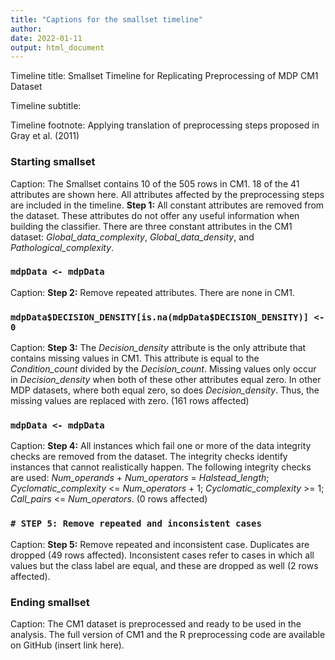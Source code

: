 ```yaml
---
title: "Captions for the smallset timeline"
author: 
date: 2022-01-11
output: html_document
---
```


Timeline title: Smallset Timeline for Replicating Preprocessing of MDP CM1 Dataset

Timeline subtitle: 

Timeline footnote: Applying translation of preprocessing steps proposed in Gray et al. (2011)

### Starting smallset

Caption: The Smallset contains 10 of the 505 rows in CM1. 18 of the 41 attributes are shown here. All attributes affected by the preprocessing steps are included in the timeline. **Step 1:** All constant attributes are removed from the dataset. These attributes do not offer any useful information when building the classifier. There are three constant attributes in the CM1 dataset: *Global_data_complexity*, *Global_data_density*, and *Pathological_complexity*.

### `mdpData <- mdpData`

Caption: **Step 2:** Remove repeated attributes. There are none in CM1.

### `mdpData$DECISION_DENSITY[is.na(mdpData$DECISION_DENSITY)] <- 0`

Caption: **Step 3:** The *Decision_density* attribute is the only attribute that contains missing values in CM1. This attribute is equal to the *Condition_count* divided by the *Decision_count*. Missing values only occur in *Decision_density* when both of these other attributes equal zero. In other MDP datasets, where both equal zero, so does *Decision_density*. Thus, the missing values are replaced with zero. (161 rows affected)

### `mdpData <- mdpData`

Caption: **Step 4:** All instances which fail one or more of the data integrity checks are removed from the dataset. The integrity checks identify instances that cannot realistically happen. The following integrity checks are used: *Num_operands* + *Num_operators* = *Halstead_length*; *Cyclomatic_complexity* <= *Num_operators* + 1; *Cyclomatic_complexity* >= 1; *Call_pairs* <= *Num_operators*. (0 rows affected)

### `# STEP 5: Remove repeated and inconsistent cases`

Caption: **Step 5:** Remove repeated and inconsistent case. Duplicates are dropped (49 rows affected). Inconsistent cases refer to cases in which all values but the class label are equal, and these are dropped as well (2 rows affected).

### Ending smallset

Caption: The CM1 dataset is preprocessed and ready to be used in the analysis. The full version of CM1 and the R preprocessing code are available on GitHub (insert link here).
